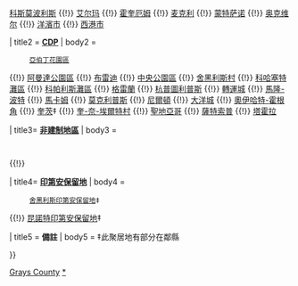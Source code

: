 {{US county navigation box
| template_name = 格雷斯港縣 (華盛頓州)
| listclass = hlist
| county = 格雷斯港县
| state = 华盛顿州
| color = #99cc99
| map_image = Map of Washington highlighting Grays Harbor County.svg
| map_caption = Map of Washington highlighting Grays Harbor County
| map_size = 

| seat = 蒙特萨诺

| title1 = '''[[华盛顿州城市列表|市]]'''
| body1 = 
      [[阿伯丁 (华盛顿州)|阿伯丁]] 
{{!}} [[科斯莫波利斯 (華盛頓州)|科斯莫波利斯]] 
{{!}} [[艾尔玛 (华盛顿州)|艾尔玛]] 
{{!}} [[霍奎厄姆 (華盛頓州)|霍奎厄姆]] 
{{!}} [[麦克利 (华盛顿州)|麦克利]] 
{{!}} [[蒙特萨诺 (华盛顿州)|蒙特萨诺]] 
{{!}} [[奥克维尔 (华盛顿州)|奥克维尔]]
{{!}} [[洋濱市 (華盛頓州)|洋濱市]]
{{!}} [[西港市 (華盛頓州)|西港市]]

| title2 = '''[[华盛顿州普查规定居民点列表|CDP]]'''
| body2 = 
      [[亞伯丁花園區 (華盛頓州)|亞伯丁花園區]] 
{{!}} [[阿曼達公園區 (華盛頓州)|阿曼達公園區]] 
{{!}} [[布雷迪 (華盛頓州)|布雷迪]] 
{{!}} [[中央公園區 (華盛頓州)|中央公園區]] 
{{!}} [[舍黑利斯村 (華盛頓州)|舍黑利斯村]] 
{{!}} [[科哈塞特灘區 (華盛頓州)|科哈塞特灘區]] 
{{!}} [[科帕利斯灘區 (華盛頓州)|科帕利斯灘區]] 
{{!}} [[格雷蘭 (華盛頓州)|格雷蘭]] 
{{!}} [[杭普圖利普斯 (華盛頓州)|杭普圖利普斯]] 
{{!}} [[轉運城 (華盛頓州)|轉運城]] 
{{!}} [[馬隆-波特 (華盛頓州)|馬隆-波特]] 
{{!}} [[馬卡姆 (華盛頓州)|馬卡姆]] 
{{!}} [[莫克利普斯 (華盛頓州)|莫克利普斯]] 
{{!}} [[尼爾頓 (華盛頓州)|尼爾頓]] 
{{!}} [[大洋城 (華盛頓州)|大洋城]]
{{!}} [[奧伊哈特-霍根角 (華盛頓州)|奧伊哈特-霍根角]] 
{{!}} [[奎茨 (華盛頓州)|奎茨]]‡
{{!}} [[奎-奈-埃爾特村 (華盛頓州)|奎-奈-埃爾特村]] 
{{!}} [[聖地亞哥 (華盛頓州)|聖地亞哥]] 
{{!}} [[薩特索普 (華盛頓州)|薩特索普]] 
{{!}} [[塔霍拉 (華盛頓州)|塔霍拉]]  

| title3= '''[[非建制地區]]'''
| body3 = 
      {{Link-en|科帕利斯交叉 (華盛頓州)|Copalis Crossing, Washington|科帕利斯交叉}}
{{!}} {{Link-en|昆諾特 (華盛頓州)|Quinault, Washington|昆諾特}}

| title4= '''[[印第安保留地]]'''
| body4 = 
      [[舍黑利斯印第安保留地]]‡
{{!}} [[昆諾特印第安保留地]]‡

| title5 = '''備註'''
| body5 = ‡此聚居地有部分在鄰縣

}}
<noinclude>
[[Category:華盛頓州縣份導航模板|Grays County]]
[[Category:格雷斯港縣 (華盛頓州)|*]]
</noinclude>